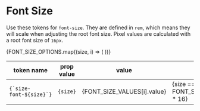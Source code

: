 
<Meta
  title="Design Tokens/Font Size"
/>

# Font Size

Use these tokens for `font-size`. They are defined in `rem`, which means they will scale when adjusting the root font size. Pixel values are calculated with a root font size of `16px`.

<table>
<thead>
    <tr>
      <th>token name</th>
      <th>prop value</th>
      <th>value</th>
      <th>px</th>
      <th>notes</th>
    </tr>
  </thead>
  <tbody>
    {FONT_SIZE_OPTIONS.map((size, i) => (
      <tr key={i}>
        <td><code>{`size-font-${size}`}</code></td>
        <td><code>{size}</code></td>
        <td>{FONT_SIZE_VALUES[i].value}</td>
        <td>{size === 'base' ? '16' : FONT_SIZE_VALUES[i].original.value * 16}</td>
        <td>{FONT_SIZE_VALUES[i].original.comment}</td>
      </tr>
    ))}
  </tbody>
</table>
